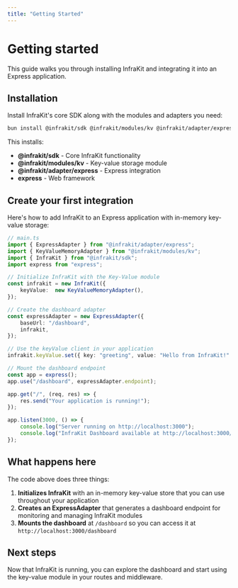 ```yaml
---
title: "Getting Started"
---
```


# Getting started

This guide walks you through installing InfraKit and integrating it into an Express application.

## Installation

Install InfraKit's core SDK along with the modules and adapters you need:

```bash
bun install @infrakit/sdk @infrakit/modules/kv @infrakit/adapter/express express
```

This installs:
- **@infrakit/sdk** - Core InfraKit functionality
- **@infrakit/modules/kv** - Key-value storage module
- **@infrakit/adapter/express** - Express integration
- **express** - Web framework

## Create your first integration

Here's how to add InfraKit to an Express application with in-memory key-value storage:

```ts
// main.ts
import { ExpressAdapter } from "@infrakit/adapter/express";
import { KeyValueMemoryAdapter } from "@infrakit/modules/kv";
import { InfraKit } from "@infrakit/sdk";
import express from "express";

// Initialize InfraKit with the Key-Value module
const infrakit = new InfraKit({
	keyValue:  new KeyValueMemoryAdapter(),
});

// Create the dashboard adapter
const expressAdapter = new ExpressAdapter({
	baseUrl: "/dashboard",
	infrakit,
});

// Use the keyValue client in your application
infrakit.keyValue.set({ key: "greeting", value: "Hello from InfraKit!" });

// Mount the dashboard endpoint
const app = express();
app.use("/dashboard", expressAdapter.endpoint);

app.get("/", (req, res) => {
	res.send("Your application is running!");
});

app.listen(3000, () => {
	console.log("Server running on http://localhost:3000");
	console.log("InfraKit Dashboard available at http://localhost:3000/dashboard");
});
```

## What happens here

The code above does three things:

1. **Initializes InfraKit** with an in-memory key-value store that you can use throughout your application
2. **Creates an ExpressAdapter** that generates a dashboard endpoint for monitoring and managing InfraKit modules
3. **Mounts the dashboard** at `/dashboard` so you can access it at `http://localhost:3000/dashboard`

## Next steps

Now that InfraKit is running, you can explore the dashboard and start using the key-value module in your routes and middleware.
